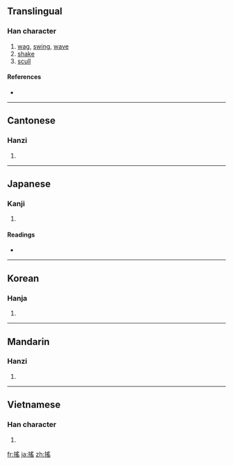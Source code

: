 {{also|揺|摇}}
==Translingual==

===Han character===
{{Han char|rn=64|rad=手|as=10|sn=13|four=5207<sub>2</sub>|canj=手月人山 (QBOU)}}

# [[wag]], [[swing]], [[wave]]
# [[shake]]
# [[scull]]

====References====
* {{Han ref|kx=0446.270|dkj=12479|dj=0797.110|hdz=31935.051|uh=6416|ud=25622|bh=B76E|bd=46958}}

----

==Cantonese==

===Hanzi===
{{yue-hanzi|jyut=|y=yiu4|sim=摇}}

# {{defn|Cantonese|sort=手10}}

----

==Japanese==

===Kanji===
{{ja-kanji|grade=|rs=手10}}

# {{defn|Japanese}}

====Readings====
* {{ja-readings|on=[[よう]] (yō)|kun=[[ゆする]] (yusuru), [[ゆれる]] (yureru)}}

----

==Korean==

===Hanja===
{{ko-hanja|hangeul=요|eumhun=|rv=yo|mr=yo|y=yo}}

# {{defn|Korean|sort=手10}}

----

==Mandarin==

===Hanzi===
{{cmn-hanzi|sim=摇|pin=[[yáo]] ([[yao2]])|wg=yao<sup>2</sup>}}

# {{defn|Mandarin|sort=手10}}

----

==Vietnamese==

===Han character===
{{vi-hantu|[[diêu]], [[gieo]], [[dao]], [[vêu]]|rs=手10}}

# {{defn|Vietnamese|sort=手10}}

[[fr:搖]]
[[ja:搖]]
[[zh:搖]]